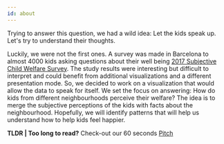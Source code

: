 ```yaml
---
id: about
---
```


Trying to answer this question, we had a wild idea: Let the kids speak up. Let's try to understand their thoughts. 

Luckily, we were not the first ones. A survey was made in Barcelona to almost 4000 kids asking questions about their well being [2017 Subjective Child Welfare Survey](https://w10.bcn.es/APPS/riswestudis/documentacio.do?reqCode=mostrarImatge&idDoc=10447). 
The study results were interesting but difficult to interpret and could benefit from additional visualizations and a different presentation mode. So, we decided to work on a visualization that would allow the data to speak for itself. We set the focus on answering: How do kids from different neighbourhoods perceive their welfare?
The idea is to merge the subjective perceptions of the kids with facts about the neighbourhood. Hopefully, we will identify patterns that will help us understand how to help kids feel happier.

**TLDR | Too long to read?** Check-out our 60 seconds [Pitch](https://youtu.be/wwvJ0-q_bBY)
